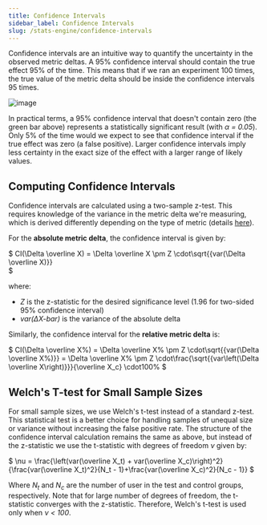 ```yaml
---
title: Confidence Intervals
sidebar_label: Confidence Intervals
slug: /stats-engine/confidence-intervals
---
```


Confidence intervals are an intuitive way to quantify the uncertainty in the observed metric deltas.  A 95% confidence interval should contain the true effect 95% of the time.  This means that if we ran an experiment 100 times, the true value of the metric delta should be inside the confidence intervals 95 times.  

![image](https://user-images.githubusercontent.com/90343952/168382034-73afed14-d9f5-42cb-ade1-034526002a0b.png)

In practical terms, a 95% confidence interval that doesn't contain zero (the green bar above) represents a statistically significant result (with *&alpha; = 0.05*). Only 5% of the time would we expect to see that confidence interval if the true effect was zero (a false positive).  Larger confidence intervals imply less certainty in the exact size of the effect with a larger range of likely values.  

## Computing Confidence Intervals

Confidence intervals are calculated using a two-sample z-test.  This requires knowledge of the variance in the metric delta we're measuring, which is derived differently depending on the type of metric (details [here](https://docs.statsig.com/stats-engine/variance)).    

For the **absolute metric delta**, the confidence interval is given by:

$
CI(\Delta \overline X) = \Delta \overline X \pm Z \cdot\sqrt{{var(\Delta \overline X)}}  
$

where: 
* *Z* is the z-statistic for the desired significance level (1.96 for two-sided 95% confidence interval)
* *var(&Delta;X-bar)* is the variance of the absolute delta

Similarly, the confidence interval for the **relative metric delta** is:

$
CI(\Delta \overline X\%) = \Delta \overline X\% \pm Z \cdot\sqrt{{var(\Delta \overline X\%)}} = \Delta \overline X\% \pm Z \cdot\frac{\sqrt{{var\left(\Delta \overline X\right)}}}{\overline X_c} \cdot100\% 
$


## Welch's T-test for Small Sample Sizes

For small sample sizes, we use Welch's t-test instead of a standard z-test.  This statistical test is a better choice for handling samples of unequal size or variance without increasing the false positive rate.  The structure of the confidence interval calculation remains the same as above, but instead of the z-statistic we use the t-statistic with degrees of freedom *&nu;* given by:

$
\nu = \frac{\left(var(\overline X_t) + var(\overline X_c)\right)^2}{\frac{var(\overline X_t)^2}{N_t - 1}+\frac{var(\overline X_c)^2}{N_c - 1}}
$

Where *N<sub>t</sub>* and *N<sub>c</sub>* are the number of user in the test and control groups, respectively.  Note that for large number of degrees of freedom, the t-statistic converges with the z-statistic.  Therefore, Welch's t-test is used only when *&nu; < 100*.
